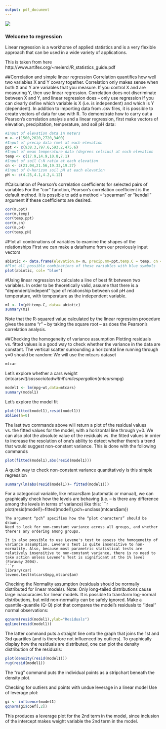 ```yaml
---
output: pdf_document
---
```


<!--![](S://PCAPH//PCAPH//Individuals Folders//Mark #Kelly//Teaching//R//learnR//Handbook//learnR.png) -->

![](//Users//Mark//Dropbox//R//learnR//Handbook//learnR.png) 

### Welcome to regression

Linear regression is a workhorse of applied statistics and is a very flexible approach that can be used in a wide variety of applications.

This is taken from here http://www.artifex.org/~meiercl/R_statistics_guide.pdf

##Correlation and simple linear regression
Correlation quantifies how well two variables X and Y covary together. Correlation only makes sense when both X and Y are variables that you measure. If you control X and are measuring Y, then use linear regression. Correlation does not discriminate between X and Y, and linear regression does – only use regression if you can clearly define which variable is X (i.e. is independent) and which is Y (dependent).
In addition to importing data from .csv files, it is possible to create vectors of data for use with R. To demonstrate how to carry out a Pearson’s correlation analysis and a linear regression, first make vectors of elevation, precipitation, temperature, and soil pH data:

```r
#Input of elevation data in meters
m <- c(1500,2020,2720,3400)
#Input of precip data (mm) at each elevation
ppt <- c(938.3,797.6,593.2,475.6)
#Input of mean temperature data (degrees celsius) at each elevation
temp <- c(17.9,14.9,10.8,7.1)
#Input of soil C:N ratio at each elevation
cn <- c(21.04,21.56,19.33,19.27)
#Input of O-horizon soil pH at each elevation
pH <- c(4.25,4.1,4.2,4.12)
```

#Calculation of Pearson’s correlation coefficients for selected pairs of variables
For the “cor” function, Pearson’s correlation coefficient is the default method. It is possible to add a method ="spearman" or "kendall" argument if these coefficients are desired.

```r
cor(m,ppt)
cor(m,temp)
cor(temp,ppt)
cor(m,cn)
cor(m,pH)
cor(temp,pH)
```

#Plot all combinations of variables to examine the shapes of the relationships
First we can make a dataframe from our previously input vectors
```r
abiotic <- data.frame(elevation.m= m, precip.mm=ppt,temp.C = temp, cn = cn, pH= pH)
#Plot all possible combinations of these variables with blue symbols
plot(abiotic, col= "blue")
```

#Using linear regression to calculate a line of best fit between two variables.
In order to be theoretically valid, assume that there is a “dependent/indepent” type of relationship between soil pH and temperature, with temperature as the independent variable.
```r
m1 <- lm(pH~temp.C, data= abiotic)
summary(m1)
```
Note that the R-squared value calculated by the linear regression procedure gives the same “r” – by taking the square root – as does the Pearson’s correlation analysis.

##Checking the homogeneity of variance assumption
Plotting residuals vs. fitted values is a good way to check whether the variance in the data are constant. The vertical scatter surrounding a horizontal line running through y=0 should be random:
We will use the mtcars dataset

```r
mtcar
```
Let's explore whether a cars weight (mtcars$wt) is associated with it's miles per gallon (mtcars$mpg)
```r
model1 <- lm(mpg~wt,data=mtcars)
summary(model1)
```
Let's explore the model fit
```r
plot(fitted(model1),resid(model1))
abline(h=0)
```
The last two commands above will return a plot of the residual values vs. the fitted values for the model, with a horizontal line through y=0.
We can also plot the absolute value of the residuals vs. the fitted values in order to increase the resolution of one's ability to detect whether there's a trend that would suggest non-constant variance. This is done with the following commands
```r
plot(fitted(model1),abs(resid(model1)))
```
A quick way to check non-constant variance quantitatively is this simple regression
```r
summary(lm(abs(resid(model1))~ fitted(model1)))
```
For a categorical variable, like mtcars$am (automatic or manual), we can graphically check how the levels are behaving (i.e. – is there any difference among the levels in terms of variance) like this:
```r
plot(resid(model1)~fitted(model1),pch=unclass(mtcars$am))
```
The argument “pch” specifies how the “plot characters” should be drawn. 
Need to look for non-constant variance across all groups, and whether there's any ordering among groups.

It is also possible to use Levene's test to assess the homogeneity of variance assumption. Levene's test is quite insensitive to non-normality. Also, because most parametric statistical tests are relatively insensitive to non-constant variance, there is no need to take action unless Levene’s Test is significant at the 1% level (Faraway 2004).
```r
library(car)
levene.test(mtcars$mpg,mtcars$am)
```
Checking the Normality assumption (residuals should be normally distributed for linear models). Note: Only long-tailed distributions cause large inaccuracies for linear models. It is possible to transform log-normal distributions, but mild non-normality can be safely ignored. 
Make a quantile-quantile (Q-Q) plot that compares the model’s residuals to “ideal” normal observations:
```r
qqnorm(resid(model1),ylab="Residuals")
qqline(resid(model1))
```

The latter command puts a straight line onto the graph that joins the 1st and 3rd quartiles (and is therefore not influenced by outliers).
To graphically display how the residuals are distributed, one can plot the density distribution of the residuals:
```r
plot(density(resid(model1)))
rug(resid(model1))
```
The “rug” command puts the individual points as a stripchart beneath the density plot.

Checking for outliers and points with undue leverage in a linear model
Use of leverage plot:
```r
gi <- influence(model1)
qqnorm(gi$coef[,2])
```

This produces a leverage plot for the 2nd term in the model, since inclusion of the intercept makes weight variable the 2nd term in the model.